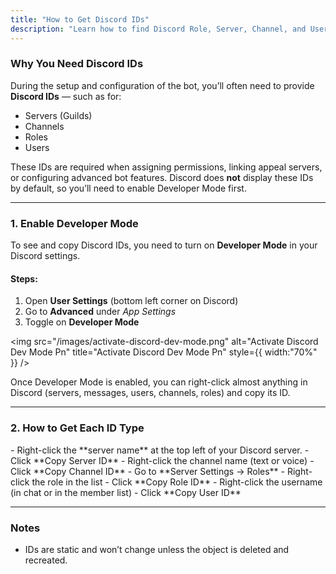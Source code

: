 ```yaml
---
title: "How to Get Discord IDs"
description: "Learn how to find Discord Role, Server, Channel, and User IDs – essential for setting up the bot."
---
```


### Why You Need Discord IDs

During the setup and configuration of the bot, you’ll often need to provide **Discord IDs** — such as for:

- Servers (Guilds)
- Channels
- Roles
- Users

These IDs are required when assigning permissions, linking appeal servers, or configuring advanced bot features. Discord does **not** display these IDs by default, so you’ll need to enable Developer Mode first.

---

### 1. Enable Developer Mode

To see and copy Discord IDs, you need to turn on **Developer Mode** in your Discord settings.

#### Steps:

1. Open **User Settings** (bottom left corner on Discord)
2. Go to **Advanced** under _App Settings_
3. Toggle on **Developer Mode**

<img
  src="/images/activate-discord-dev-mode.png"
  alt="Activate Discord Dev Mode Pn"
  title="Activate Discord Dev Mode Pn"
  style={{ width:"70%" }}
/>

Once Developer Mode is enabled, you can right-click almost anything in Discord (servers, messages, users, channels, roles) and copy its ID.

---

### 2. How to Get Each ID Type

<Steps>
  <Step title="Server (Guild) ID">
    - Right-click the **server name** at the top left of your Discord server.
    - Click **Copy Server ID**
  </Step>
  <Step title="Channel ID">
    - Right-click the channel name (text or voice)
    - Click **Copy Channel ID**
  </Step>
  <Step title="Role ID">
    - Go to **Server Settings → Roles**
    - Right-click the role in the list
    - Click **Copy Role ID**
  </Step>
  <Step title="User ID">
    - Right-click the username (in chat or in the member list)
    - Click **Copy User ID**
  </Step>
</Steps>

---

### Notes

- IDs are static and won’t change unless the object is deleted and recreated.